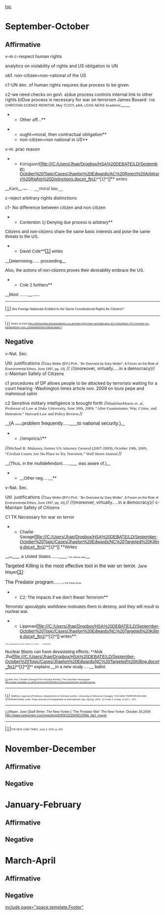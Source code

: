 [[toc]]
=September-October= 
==Affirmative== 

v-m
c-respect human rights

analytics on violability of rights and US obligation to UN

ob1. non-citizen=non-national of the US

c1-UN dec. of human rights requires due process to be given.

c2-we need checks on govt.
a)due process controls internal link to other rights
b)Due process is necessary for war on terrorism
James Bovard: <span style="font-size: 8pt;">THE CHRISTIAN SCIENCE MONITOR, May 17,2011, pNA, LEXIS-NEXIS Academic</span>__<span style="font-size: 8pt;">.</span>__

**Other aff...**

**ought=moral, then contractual obligation**
**non-citizen=non national in US**

v-m
.prac reason

**<span style="color: #333333; font-family: Arial,sans-serif;">Korsgaard[[file:///C:/Users/Jhae/Dropbox/HSA%20DEBATE/LD/September-October%20Topic/Cases/Jhaelon%20Edwards/AC%20Reject%20Arbitrary%20Rights%20Distinctions.docx#_ftn1|**[1]**]]</span>**<span style="color: #333333; font-family: Arial,sans-serif;"> writes</span>
__<span style="color: #333333; font-family: Arial,sans-serif;">Kant</span>__<span style="color: #333333; font-family: Arial,sans-serif; font-size: 6pt;"> now.........</span><span style="color: #333333; font-family: Arial,sans-serif;"> __moral law.__</span>
<span style="color: #333333; font-family: Arial,sans-serif;"> </span>

c-reject arbitrary rights distinctions



c1- No difference between citizen and non citizen

**<span style="font-family: Arial,sans-serif;">Contention 1) Denying due process is arbitrary</span>**

<span style="font-family: Arial,sans-serif;">Citizens and non-citizens share the same basic interests and pose the same threats to the US. </span>
**<span style="font-family: Arial,sans-serif;">David Cole</span>**<span style="font-family: Arial,sans-serif; font-size: 12pt;">[[file:///C:/Users/Jhae/Dropbox/HSA%20DEBATE/LD/September-October%20Topic/Cases/Jhaelon%20Edwards/AC%20Reject%20Arbitrary%20Rights%20Distinctions.docx#_ftn1|[1]]]</span><span style="font-family: Arial,sans-serif;"> writes</span>

__<span style="font-family: Arial,sans-serif;">Determining...... proceeding</span>__

<span style="font-family: Arial,sans-serif;">Also, the actions of non-citizens proves their desirability embrace the US. </span>

**<span style="font-family: Arial,sans-serif;">Cole 2 furthers</span>**

__<span style="font-family: Arial,sans-serif;">Most .......</span>__<span style="font-family: Arial,sans-serif; font-size: 3pt;">d deportations.</span>

----
<span style="font-family: 'Times New Roman',serif; font-size: 12pt;">[[file:///C:/Users/Jhae/Dropbox/HSA%20DEBATE/LD/September-October%20Topic/Cases/Jhaelon%20Edwards/AC%20Reject%20Arbitrary%20Rights%20Distinctions.docx#_ftnref1|[1]]]</span> <span style="font-family: Arial,sans-serif; font-size: 8pt;">Are Foreign Nationals Entitled to the Same Constitutional Rights As Citizens?</span>

<span style="color: #333333; font-family: Arial,sans-serif;"> </span>

----
<span style="font-family: 'Times New Roman',serif; font-size: 10pt;">[[file:///C:/Users/Jhae/Dropbox/HSA%20DEBATE/LD/September-October%20Topic/Cases/Jhaelon%20Edwards/AC%20Reject%20Arbitrary%20Rights%20Distinctions.docx#_ftnref1|[1]]]</span> <span style="font-size: 6pt;">Notes on Kant </span><span style="font-size: 6pt;">[[http://philosophicalinvestigations.co.uk/index.php?view=article&catid=42%3Akant&id=111%3Anotes-on-kant&option=com_content&Itemid=54&showall=1]]</span>



==Negative== 

v-Nat. Sec.

Util. justifications
//<span style="font-family: Arial,sans-serif; font-size: 8pt;">Gary Woller [BYU Prof., "An Overview by Gary Woller", A Forum on the Role of Environmental Ethics, June 1997, pg. 10]</span><span style="font-size: 8pt;">. </span>//
//(moreover, virtually.....in a democracy)//
c-Maintain Safety of Citizens

c1 procedures of DP allows people to be attacked by terrorists waiting for a court hearing
-Washington times article nov. 2009 on louis pepe and mahmoud salim

c2 Sensitive military intelligence is brought forth
//<span style="font-family: 'Times New Roman',serif; font-size: 10pt;">MadelineMorris et. al, Professor of Law at Duke University, June 30th, 2009, “After Guantanamo: War, Crime, and Detention.” Harvard Law and Policy Review.</span>//

__<span style="font-family: Arial,sans-serif; font-size: 12pt;">(A </span><span style="font-family: Arial,sans-serif; font-size: 5pt;">second </span><span style="font-family: Arial,sans-serif; font-size: 12pt;">problem frequently.....</span>____<span style="font-family: Arial,sans-serif; font-size: 12pt;">to national security.)</span>__


**//emprics//**

//<span style="font-family: 'Times New Roman',serif; font-size: 10pt;">Michael B. Mukasey, former US Attorney General (2007-2009), October 19th, 2009, “Civilian Courts Are No Place to Try Terrorists.” Wall Street Journal.</span>//

__<span style="font-family: Arial,sans-serif;">(Thus, in the multidefendant......</span>____<span style="font-family: Arial,sans-serif;"> was aware of.)</span>__

**__<span style="font-family: Arial,sans-serif;">Other neg.....</span>__**

v-Nat. Sec.

Util. justifications
//<span style="font-family: Arial,sans-serif; font-size: 8pt;">Gary Woller [BYU Prof., "An Overview by Gary Woller", A Forum on the Role of Environmental Ethics, June 1997, pg. 10]</span><span style="font-size: 8pt;">.</span>//
//(moreover, virtually.....in a democracy)//
c-Maintain Safety of Citizens

C1 TK Necessary for war on terror

**<span style="font-family: Arial,sans-serif;">Charlie Savage[[file:///C:/Users/Jhae/Dropbox/HSA%20DEBATE/LD/September-October%20Topic/Cases/Jhaelon%20Edwards/NC%20Targeted%20Killing.docx#_ftn1|**[1]**]] </span>**<span style="font-family: Arial,sans-serif;">Writes</span>
__<span style="font-family: Arial,sans-serif; font-size: 5pt;">But</span>____<span style="font-family: Arial,sans-serif;"> a United States.......</span>____<span style="font-family: Arial,sans-serif; font-size: 6pt;">,” the official said.</span>__

<span style="font-family: Arial,sans-serif; font-size: 12pt;">Targeted Killing is the most effective tool in the war on terror. </span><span style="font-family: Arial,sans-serif;">Jane Mayer</span><span style="font-family: Arial,sans-serif; font-size: 13pt;">[[file:///C:/Users/Jhae/Dropbox/HSA%20DEBATE/LD/September-October%20Topic/Cases/Jhaelon%20Edwards/NC%20Targeted%20Killing.docx#_ftn1|[1]]]</span><span style="font-family: Arial,sans-serif;">:</span>

<span style="font-family: Arial,sans-serif; font-size: 12pt;">The Predator program.......</span><span style="font-family: Arial,sans-serif; font-size: 6pt;">n the tribal areas.</span>


**<span style="font-family: Arial,sans-serif;">C2: The Impacts if we don’t thwart Terrorism</span>**

<span style="font-family: Arial,sans-serif;">Terrorists’ apocalyptic worldview motivates them to destroy, and they will result to nuclear war. </span>

**<span style="font-family: Arial,sans-serif;">Lippman[[file:///C:/Users/Jhae/Dropbox/HSA%20DEBATE/LD/September-October%20Topic/Cases/Jhaelon%20Edwards/NC%20Targeted%20Killing.docx#_ftn1|**[1]**]] writes</span>**<span style="font-family: Arial,sans-serif;">:</span>

<span style="font-family: Arial,sans-serif; font-size: 4pt;">The contemporary era has ushered in a "new t........r destroyed</span>

<span style="font-family: Arial,sans-serif;">Nuclear Blasts can have devastating effects, **Alok Jha[[file:///C:/Users/Jhae/Dropbox/HSA%20DEBATE/LD/September-October%20Topic/Cases/Jhaelon%20Edwards/NC%20Targeted%20Killing.docx#_ftn1|**[1]**]]** explains</span>
__<span style="font-family: Arial,sans-serif;">In a new study......</span>__<span style="font-family: Arial,sans-serif;"> ballot.</span>

----
<span style="font-family: Arial,sans-serif; font-size: 6pt;">[[file:///C:/Users/Jhae/Dropbox/HSA%20DEBATE/LD/September-October%20Topic/Cases/Jhaelon%20Edwards/NC%20Targeted%20Killing.docx#_ftnref1|[1]]] Alok Jha, Climate Change From Nuclear Bombs, The Gaurdian Newspaper [[http://www.guardian.co.uk/environment/2006/dec/12/nuclearindustry.climatechange]]</span>



----
<span style="font-family: 'Times New Roman',serif; font-size: 10pt;">[[file:///C:/Users/Jhae/Dropbox/HSA%20DEBATE/LD/September-October%20Topic/Cases/Jhaelon%20Edwards/NC%20Targeted%20Killing.docx#_ftnref1|[1]]]</span> <span style="font-family: Arial,sans-serif; font-size: 6pt;">Matthew Lippman [Professor, Department of Criminal Justice, University of Illinois at Chicago]. THE NEW TERRORISM AND INTERNATIONAL LAW. Tulsa Journal of Comparative & International Law, Spring, 2003. 10 Tulsa J. Comp. & Int'l L. 297.</span>





----
<span style="font-family: 'Times New Roman',serif; font-size: 8pt;">[[file:///C:/Users/Jhae/Dropbox/HSA%20DEBATE/LD/September-October%20Topic/Cases/Jhaelon%20Edwards/NC%20Targeted%20Killing.docx#_ftnref1|[1]]]</span><span style="font-family: Arial,sans-serif; font-size: 8pt;">Mayer, Jane [Staff Writer, The New Yorker.] “The Predator War” The New Yorker. October 26,2009. http://www.newyorker.com/reporting/2009/10/26/091026fa_fact_mayer</span>


----
<span style="font-family: 'Times New Roman',serif; font-size: 12pt;">[[file:///C:/Users/Jhae/Dropbox/HSA%20DEBATE/LD/September-October%20Topic/Cases/Jhaelon%20Edwards/NC%20Targeted%20Killing.docx#_ftnref1|[1]]]</span><span style="font-size: 6pt;">THE NEW YORK TIMES, June 3, 2010, p. A10,</span>







=November-December= 
==Affirmative== 
==Negative== 

=January-February= 
==Affirmative== 
==Negative== 

=March-April= 
==Affirmative== 
==Negative== 

[[include page="space.template.Footer"]]